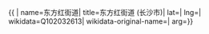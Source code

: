 {{ {{{1|PRC admin/showdata}}}|
name=东方红街道|
title=东方红街道 (长沙市)|
lat=|
lng=|
wikidata=Q102032613|
wikidata-original-name=|
arg={{{arg|}}}}}